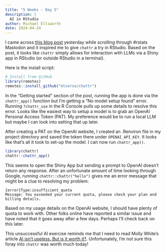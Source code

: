 ```yaml
---
title: "5 Weeks - Day 5"
description: |
  AI in RStudio
author: Michael Ellsworth
date: 2024-04-24
---
```


I came across [this blog post](https://blogs.rstudio.com/ai/posts/2024-04-04-chat-with-llms-using-chattr/) yesterday while scrolling through #rstats Mastodon and it inspired me to give `chattr` a try in RStudio. Based on the post, it looks like `chattr` simply allows for interaction with LLMs via a Shiny app in RStudio (or outside RStudio in a terminal).

Here is the install script:

```r
# Install from GitHub
library(remotes)
remotes::install_github("mlverse/chattr")
```

In the "Getting started" section of the post, running the app is done via the `chattr_app()` function but I'm getting a "No model setup found" error. Running `?chattr_use` in the R Console pulls up some details to resolve this error. Looks like the easiest way to setup a model is to grab an OpenAI Personal Access Token (PAT). My preference would be to run a local LLM but maybe I can look into setting that up later.

After creating a PAT on the OpenAI website, I created an .Renviron file in my project directory and saved the token there under `OPENAI_API_KEY`. It looks like that's all it took to set-up the model. I can now run `chattr_app()`.

```r
library(chattr)
chattr::chattr_app()
```

This seems to open the Shiny App but sending a prompt to OpenAI doesn't return any response. After an unfortunate amount of time looking through Google, running `chattr::chattr("hello")` gives me an error message that might be a clue to resolving my problem: 

```
{error}Type:insufficient_quota
Message: You exceeded your current quota, please check your plan and billing details.
```

Based on my usage details on the OpenAI website, I should have plenty of quota to work with. Other folks online have reported a similar issue and have noted that it goes away after a few days. Perhaps I'll check back on this later.

This unsuccessful AI exercise reminds me that I need to read Molly White's article [AI isn't useless. But is it worth it?](https://www.citationneeded.news/ai-isnt-useless/). Unfortunately, I'm not sure this foray into `chattr` was worth much today!
